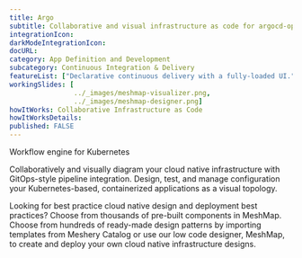 ```yaml
---
title: Argo
subtitle: Collaborative and visual infrastructure as code for argocd-operator
integrationIcon: 
darkModeIntegrationIcon: 
docURL: 
category: App Definition and Development
subcategory: Continuous Integration & Delivery
featureList: ["Declarative continuous delivery with a fully-loaded UI.","Application definitions, configurations, and environments can be declarative and version controlled.","Application deployment and lifecycle management can be automated, auditable, and easy to understand."]
workingSlides: [
				../_images/meshmap-visualizer.png,
				../_images/meshmap-designer.png]
howItWorks: Collaborative Infrastructure as Code
howItWorksDetails: 
published: FALSE
---
```

Workflow engine for Kubernetes
<p>
    Collaboratively and visually diagram your cloud native infrastructure with GitOps-style pipeline integration. Design, test, and manage configuration your Kubernetes-based, containerized applications as a visual topology.
</p>
<p>
    Looking for best practice cloud native design and deployment best practices? Choose from thousands of pre-built components in MeshMap. Choose from hundreds of ready-made design patterns by importing templates from Meshery Catalog or use our low code designer, MeshMap, to create and deploy your own cloud native infrastructure designs.
</p>